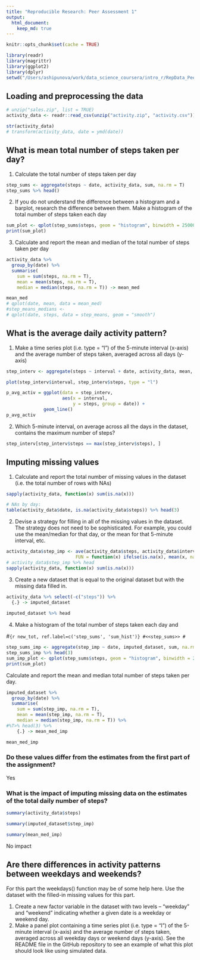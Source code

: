 ```yaml
---
title: "Reproducible Research: Peer Assessment 1"
output: 
  html_document:
    keep_md: true
---
```


```r
knitr::opts_chunk$set(cache = TRUE)

library(readr)
library(magrittr)
library(ggplot2)
library(dplyr)
setwd("/Users/ashipunova/work/data_science_coursera/intro_r/RepData_PeerAssessment1/")
```

## Loading and preprocessing the data
```r
# unzip("sales.zip", list = TRUE)
activity_data <- readr::read_csv(unzip("activity.zip", "activity.csv"))

str(activity_data)
# transform(activity_data, date = ymd(date))

```


## What is mean total number of steps taken per day?

1. Calculate the total number of steps taken per day

```r
step_sums <- aggregate(steps ~ date, activity_data, sum, na.rm = T)
step_sums %>% head()
```

2. If you do not understand the difference between a histogram and a barplot, research the difference between them. Make a histogram of the total number of steps taken each day

```r
sum_plot <- qplot(step_sums$steps, geom = "histogram", binwidth = 25000/5) 
print(sum_plot)
```

3. Calculate and report the mean and median of the total number of steps taken per day

```r
activity_data %>%
  group_by(date) %>%
  summarise(
    sum = sum(steps, na.rm = T), 
    mean = mean(steps, na.rm = T), 
    median = median(steps, na.rm = T)) -> mean_med

mean_med
# qplot(date, mean, data = mean_med)
#step_means_medians <- 
# qplot(date, steps, data = step_means, geom = "smooth")

```

## What is the average daily activity pattern?  

1. Make a time series plot (i.e. type = "l") of the 5-minute interval (x-axis) and the average number of steps taken, averaged across all days (y-axis)

```r
step_interv <- aggregate(steps ~ interval + date, activity_data, mean, na.rm = T)

plot(step_interv$interval, step_interv$steps, type = "l")

p_avg_activ = ggplot(data = step_interv, 
                     aes(x = interval,
                         y = steps, group = date)) +
              geom_line()
p_avg_activ

```

2. Which 5-minute interval, on average across all the days in the dataset, contains the maximum number of steps?

```r
step_interv[step_interv$steps == max(step_interv$steps), ]

```

## Imputing missing values

1. Calculate and report the total number of missing values in the dataset (i.e. the total number of rows with NAs)  

```r
sapply(activity_data, function(x) sum(is.na(x)))

# NAs by day:
table(activity_data$date, is.na(activity_data$steps)) %>% head(3)

```

2. Devise a strategy for filling in all of the missing values in the dataset. The strategy does not need to be sophisticated. For example, you could use the mean/median for that day, or the mean for that 5-minute interval, etc.  

```r
activity_data$step_imp <- ave(activity_data$steps, activity_data$interval, 
                          FUN = function(x) ifelse(is.na(x), mean(x, na.rm = TRUE), x))
# activity_data$step_imp %>% head
sapply(activity_data, function(x) sum(is.na(x)))

```

3. Create a new dataset that is equal to the original dataset but with the missing data filled in.  

```r
activity_data %>% select(-c("steps")) %>%
  {.} -> imputed_dataset
  
imputed_dataset %>% head

```

4. Make a histogram of the total number of steps taken each day and 

#```{r new_tot, ref.label=c('step_sums', 'sum_hist')}
#<<step_sums>>
#```

```r
step_sums_imp <- aggregate(step_imp ~ date, imputed_dataset, sum, na.rm = T)
step_sums_imp %>% head(3)
sum_imp_plot <- qplot(step_sums$steps, geom = "histogram", binwidth = 25000/5) 
print(sum_plot)
```

Calculate and report the mean and median total number of steps taken per day.

```r
imputed_dataset %>%
  group_by(date) %>%
  summarise(
    sum = sum(step_imp, na.rm = T), 
    mean = mean(step_imp, na.rm = T), 
    median = median(step_imp, na.rm = T)) %>%
#%T>% head(3) %>%
    {.} -> mean_med_imp

mean_med_imp
```

### Do these values differ from the estimates from the first part of the assignment? 
Yes

### What is the impact of imputing missing data on the estimates of the total daily number of steps?

```r
summary(activity_data$steps)
```

```r
summary(imputed_dataset$step_imp)
```

```r
summary(mean_med_imp)
```

No impact

## Are there differences in activity patterns between weekdays and weekends?

For this part the \color{red}{\verb|weekdays()|}weekdays() function may be of some help here. Use the dataset with the filled-in missing values for this part.

1. Create a new factor variable in the dataset with two levels – “weekday” and “weekend” indicating whether a given date is a weekday or weekend day.  
2. Make a panel plot containing a time series plot (i.e. \color{red}{\verb|type = "l"|}type = "l") of the 5-minute interval (x-axis) and the average number of steps taken, averaged across all weekday days or weekend days (y-axis). See the README file in the GitHub repository to see an example of what this plot should look like using simulated data.

